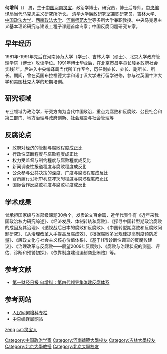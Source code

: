 {{blpsources|time=2020-12-01}}
'''何增科'''（{{bd|1965年||}}） 男，生于[[中国|中国]][[河南|河南]][[灵宝|灵宝]]，政治学博士，研究员，博士后导师。[[中央编译局|中央编译局]]当代马克思主义研究所所长。 [[清华大学|清华大学]]廉政研究室兼职研究员，[[吉林大学|吉林大学]]、[[中国政法大学|中国政法大学]]、[[西南政法大学|西南政法大学]]、[[河南师范大学|河南师范大学]]等多所大学兼职教授。中央马克思主义基本理论研究与建设工程子课题首席专家；中国反腐问题研究专家。

==早年经历==
1981年-1991年先后在河南师范大学（学士）、吉林大学（硕士）、北京大学政府管理学院（博士）攻读学位。1991年博士毕业后，在北京市昌平县长陵乡政府社会实践1年。后进入中央编译局当代所工作至今，历任副处长、处长、副所长、所长。期间，曾在英国布拉福德大学和诺丁汉大学进行留学进修，参与过英国牛津大学和美国杜克大学的短期培训。

==研究领域==
专业领域为政治学，研究方向为当代中国政治，重点为腐败和反腐败、公民社会和第三部门、地方治理与政府创新、社会建设与社会管理等 

==反腐论点==
*政府对经济的管制与腐败程度成正比
*行政性垄断程度与腐败程度成正比
*权力受监督与制约程度与腐败程度成反比
*新闻调查性报道程度与腐败程度成反比
*公众参与公共决策的深度、广度与腐败程度成反比
*官员履行公职中利益冲突的程度与腐败程度成正比
*国际合作反腐败程度与腐败程度成反比

==学术成果==
曾承担国家级与省部级课题30余个，发表论文百余篇，近年代表作有《近年来我国政治权力研究综述》、《经济发展、体制转轨和腐败》、《探寻中国转型期政治腐败的成因及其治理》、《透视战后日本的腐败和反腐败》、《中国转型期腐败和反腐败问题研究》、《从治理改革入手提高反腐成效》、《根据腐败多发规律提高制度预防质量》、《廉政文化与社会主义核心价值体系》、《基于H市诊断性调查的反腐败建议》、《治理改革与反腐败——展望2009年反腐败》、《腐败与治理状况的测量、评估、诊断和预警初探》、《依靠制度建设遏制商业贿赂》等。

==参考文献==
*[http://finance.sina.com.cn/review/20050113/08261290894.shtml 第一财经日报 何增科：第四代领导集体建反腐体系] {{Wayback|url=http://finance.sina.com.cn/review/20050113/08261290894.shtml |date=20190312195750 }}

==参考网站==
*[http://theory.people.com.cn/GB/40764/127620/212984/  人民网何增科专栏]{{Wayback|url=http://theory.people.com.cn/GB/40764/127620/212984/ |date=20160304070422 }}
*[https://web.archive.org/web/20110927013312/http://www.cctb.net/zjxz/expertintr/hzk/  中央编译局网站]

{{normdaten}}
{{DEFAULTSORT:he zengke}}
[[cat:何姓|zeng]]
[[cat:灵宝人|cat:灵宝人]]
[[Category:中国政治学家|Category:中国政治学家]]
[[Category:河南師範大學校友|Category:河南師範大學校友]]
[[Category:吉林大學校友|Category:吉林大學校友]]
[[Category:北京大學教授|Category:北京大學教授]]
[[Category:北京大學校友|Category:北京大學校友]]